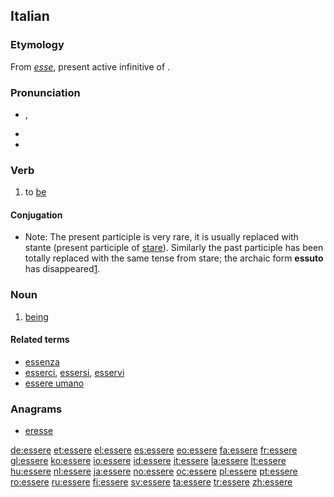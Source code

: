 ==Italian==

===Etymology===
From {{etyl|la|it}} ''[[esse]]'', present active infinitive of {{term|sum|lang=la}}.

===Pronunciation===
* {{IPA|/ˈɛs.se.re/|lang=it}}, {{SAMPA|/"Essere/|lang=it}}
* {{audio|It-essere.ogg|Audio}}
* {{hyphenation|ès|se|re}}

===Verb===
{{it-verb}}

# to [[be]]

====Conjugation====
*Note: The present participle is very rare, it is usually replaced with stante (present participle of [[stare]]). Similarly the past participle has been totally replaced with the same tense from stare; the archaic form '''essuto''' has disappeared[http://dizionari.hoepli.it/Dizionario_Italiano/parola/essuto.aspx?idD=1&Query=essuto&lettera=E].

{{it-conj
|inf=essere|aux=essere
|ger=essendo|presp=essente|pastp=stato
|pres1s=sono|pres2s=sei|pres3s=è|pres1p=siamo|pres2p=siete|pres3p=sono
|imperf1s=ero|imperf2s=eri|imperf3s=era|imperf1p=eravamo|imperf2p=eravate|imperf3p=erano
|prem1s=fui|prem2s=fosti|prem3s=fu|prem1p=fummo|prem2p=foste|prem3p=|prem3p=furono
|fut1s=sarò|fut2s=sarai|fut3s=sarà|fut1p=saremo|fut2p=sarete|fut3p=saranno
|cond1s=sarei|cond2s=saresti|cond3s=sarebbe|cond1p=saremmo|cond2p=sareste|cond3p=sarebbero
|sub123s=sia|sub1p=siamo|sub2p=siate|sub3p=siano
|impsub12s=fossi|impsub3s=fosse|impsub1p=fossimo|impsub2p=foste|impsub3p=fossero
|imp2s=sii|imp3s=sia|imp1p=siamo|imp2p=siate|imp3p=siano}}

===Noun===
{{it-noun|esser|m|e|i}}

# [[being]]

====Related terms====
* [[essenza]]
* [[esserci]], [[essersi]], [[esservi]]
* [[essere umano]]

===Anagrams===
* [[eresse#Italian|eresse]]

[[de:essere]]
[[et:essere]]
[[el:essere]]
[[es:essere]]
[[eo:essere]]
[[fa:essere]]
[[fr:essere]]
[[gl:essere]]
[[ko:essere]]
[[io:essere]]
[[id:essere]]
[[it:essere]]
[[la:essere]]
[[lt:essere]]
[[hu:essere]]
[[nl:essere]]
[[ja:essere]]
[[no:essere]]
[[oc:essere]]
[[pl:essere]]
[[pt:essere]]
[[ro:essere]]
[[ru:essere]]
[[fi:essere]]
[[sv:essere]]
[[ta:essere]]
[[tr:essere]]
[[zh:essere]]
